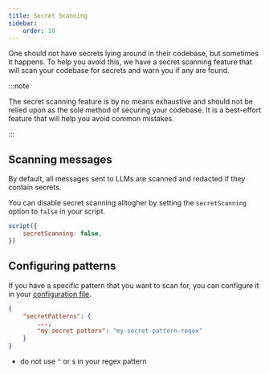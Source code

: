 ```yaml
---
title: Secret Scanning
sidebar:
    order: 10
---
```


One should not have secrets lying around in their codebase, but sometimes it happens.
To help you avoid this, we have a secret scanning feature that will scan your codebase for secrets
and warn you if any are found.

:::note

The secret scanning feature is by no means exhaustive and should not be relied upon as the sole
method of securing your codebase. It is a best-effort feature that will help you avoid common mistakes.

:::

## Scanning messages

By default, all messages sent to LLMs are scanned and redacted if they contain secrets.

You can disable secret scanning alltogher by setting the `secretScanning` option to `false` in your script.

```js
script({
    secretScanning: false,
})
```

## Configuring patterns

If you have a specific pattern that you want to scan for, you can configure it in your
[configuration file](/genaiscript/reference/scripts/configuration-files).

```json
{
    "secretPatterns": {
        ...,
        "my secret pattern": "my-secret-pattern-regex"
    }
}
```

- do not use `^` or `$` in your regex pattern

